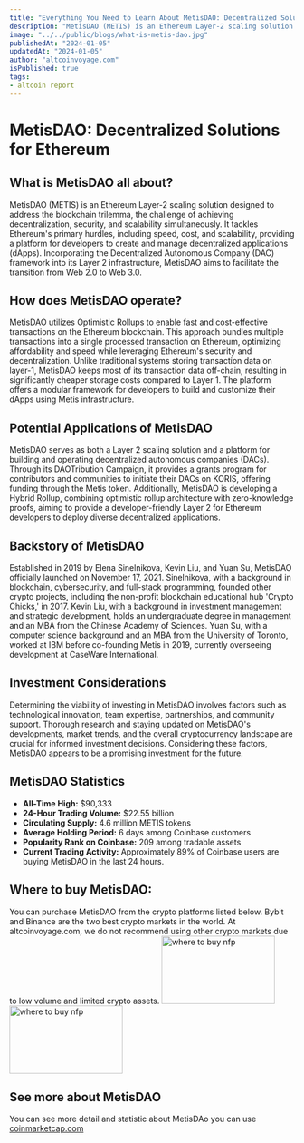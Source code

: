 ```yaml
---
title: "Everything You Need to Learn About MetisDAO: Decentralized Solutions for Ethereum"
description: "MetisDAO (METIS) is an Ethereum Layer-2 scaling solution designed to address the blockchain trilemma, the challenge of achieving decentralization, security, and scalability simultaneously. It tackles Ethereum's primary hurdles, including speed, cost, and scalability, providing a platform for developers to create and manage decentralized applications (dApps). Incorporating the Decentralized Autonomous Company (DAC) framework into its Layer 2 infrastructure, MetisDAO aims to facilitate the transition from Web 2.0 to Web 3.0."
image: "../../public/blogs/what-is-metis-dao.jpg"
publishedAt: "2024-01-05"
updatedAt: "2024-01-05"
author: "altcoinvoyage.com"
isPublished: true
tags:
- altcoin report
---
```


# MetisDAO: Decentralized Solutions for Ethereum

## What is MetisDAO all about?

MetisDAO (METIS) is an Ethereum Layer-2 scaling solution designed to address the blockchain trilemma, the challenge of achieving decentralization, security, and scalability simultaneously. It tackles Ethereum's primary hurdles, including speed, cost, and scalability, providing a platform for developers to create and manage decentralized applications (dApps). Incorporating the Decentralized Autonomous Company (DAC) framework into its Layer 2 infrastructure, MetisDAO aims to facilitate the transition from Web 2.0 to Web 3.0.

## How does MetisDAO operate?

MetisDAO utilizes Optimistic Rollups to enable fast and cost-effective transactions on the Ethereum blockchain. This approach bundles multiple transactions into a single processed transaction on Ethereum, optimizing affordability and speed while leveraging Ethereum's security and decentralization. Unlike traditional systems storing transaction data on layer-1, MetisDAO keeps most of its transaction data off-chain, resulting in significantly cheaper storage costs compared to Layer 1. The platform offers a modular framework for developers to build and customize their dApps using Metis infrastructure.

## Potential Applications of MetisDAO

MetisDAO serves as both a Layer 2 scaling solution and a platform for building and operating decentralized autonomous companies (DACs). Through its DAOTribution Campaign, it provides a grants program for contributors and communities to initiate their DACs on KORIS, offering funding through the Metis token. Additionally, MetisDAO is developing a Hybrid Rollup, combining optimistic rollup architecture with zero-knowledge proofs, aiming to provide a developer-friendly Layer 2 for Ethereum developers to deploy diverse decentralized applications.

## Backstory of MetisDAO

Established in 2019 by Elena Sinelnikova, Kevin Liu, and Yuan Su, MetisDAO officially launched on November 17, 2021. Sinelnikova, with a background in blockchain, cybersecurity, and full-stack programming, founded other crypto projects, including the non-profit blockchain educational hub 'Crypto Chicks,' in 2017. Kevin Liu, with a background in investment management and strategic development, holds an undergraduate degree in management and an MBA from the Chinese Academy of Sciences. Yuan Su, with a computer science background and an MBA from the University of Toronto, worked at IBM before co-founding Metis in 2019, currently overseeing development at CaseWare International.

## Investment Considerations

Determining the viability of investing in MetisDAO involves factors such as technological innovation, team expertise, partnerships, and community support. Thorough research and staying updated on MetisDAO's developments, market trends, and the overall cryptocurrency landscape are crucial for informed investment decisions. Considering these factors, MetisDAO appears to be a promising investment for the future.

## MetisDAO Statistics

- **All-Time High:** $90,333
- **24-Hour Trading Volume:** $22.55 billion
- **Circulating Supply:** 4.6 million METIS tokens
- **Average Holding Period:** 6 days among Coinbase customers
- **Popularity Rank on Coinbase:** 209 among tradable assets
- **Current Trading Activity:** Approximately 89% of Coinbase users are buying MetisDAO in the last 24 hours.


## Where to buy MetisDAO: 

You can purchase MetisDAO from the crypto platforms listed below. Bybit and Binance are the two best crypto markets in the world. At altcoinvoyage.com, we do not recommend using other crypto markets due to low volume and limited crypto assets.
[<Image
src="/blogs/bybit.png"
width="200"
height="120"
alt="where to buy nfp"
sizes="25vw"
/>](https://www.bybit.com/invite?ref=KEKRZR)
 [<Image
src="/blogs/binance.png"
width="200"
height="120"
alt="where to buy nfp"
sizes="30vw"
/>](https://accounts.binance.com/register?ref=LE1PUX6G)

## See more about MetisDAO

You can see more detail and statistic about MetisDAo you can use [coinmarketcap.com](https://coinmarketcap.com/tr/currencies/metisdao/)